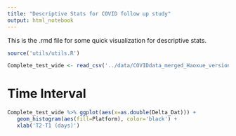 ```yaml
---
title: "Descriptive Stats for COVID follow up study"
output: html_notebook
---
```


This is the .rmd file for some quick visualization for descriptive stats.

```r
source('utils/utils.R')
```

```r
Complete_test_wide <- read_csv('../data/COVIDdata_merged_Haoxue_version.csv')
```

# Time Interval

```r
Complete_test_wide %>% ggplot(aes(x=as.double(Delta_Dat))) +
   geom_histogram(aes(fill=Platform), color='black') +
   xlab('T2-T1 (days)')

```





